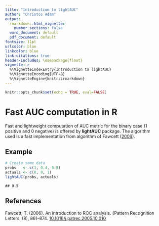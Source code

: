 ```yaml
---
title: "Introduction to lightAUC"
author: "Christos Adam"
output:
  rmarkdown::html_vignette:
    number_sections: false
  word_document: default
  pdf_document: default
fontsize: 11pt
urlcolor: blue
linkcolor: blue
link-citations: true
header-includes: \usepackage{float}
vignette: >
  %\VignetteIndexEntry{Introduction to lightAUC}
  %\VignetteEncoding{UTF-8}
  %\VignetteEngine{knitr::rmarkdown}
---
```


```r
knitr::opts_chunk$set(echo = TRUE, eval=FALSE)
```

# **Fast AUC computation in R**

Fast and lightweight computation of AUC metric for the binary case (1 positive
and 0 negative) is offered by <b>lightAUC</b> package. The algorithm used is a
fast implementation from algorithm of Fawcett ([2006](#ref-fawcett2006)).

## **Example**

```r
# Create some data
probs   <- c(1, 0.4, 0.8)
actuals <- c(0, 0, 1)
lightAUC(probs, actuals)
```
```
## 0.5
```

## **References**

<span class="nocase" id="ref-fawcett2006">
Fawcett, T. (2006). An introduction to ROC analysis. <emph>{Pattern Recognition
Letters</emph>, \bold{27}(8), 861–874.
<a href=
"https://doi.org/10.1016/j.patrec.2005.10.010">10.1016/j.patrec.2005.10.010</a>
